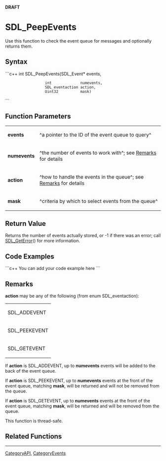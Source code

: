 <!-- pragma section-numbers off -->
<!-- pragma disable-camelcase -->
'''DRAFT'''

= SDL_PeepEvents =
Use this function to check the event queue for messages and optionally returns them.


== Syntax ==
```c++
int SDL_PeepEvents(SDL_Event*      events,
                   int             numevents,
                   SDL_eventaction action,
                   Uint32          mask)
```

== Function Parameters ==
{|
|'''events'''
|^a pointer to the ID of the event queue to query^
|-
|'''numevents'''
|^the number of events to work with^; see [[#Remarks|Remarks]] for details
|-
|'''action'''
|^how to handle the events in the queue^; see [[#Remarks|Remarks]] for details
|-
|'''mask'''
|^criteria by which to select events from the queue^
|}

== Return Value ==
Returns the number of events actually stored, or -1 if there was an error; call [[SDL_GetError]]() for more information.

== Code Examples ==
```c++
You can add your code example here
```

== Remarks ==
'''action''' may be any of the following (from enum SDL_eventaction):
{|
|SDL_ADDEVENT
|-
|SDL_PEEKEVENT
|-
|SDL_GETEVENT
|}

If '''action''' is SDL_ADDEVENT, up to '''numevents''' events will be added to the back of the event queue.

If '''action''' is SDL_PEEKEVENT, up to '''numevents''' events at the front of the event queue, matching '''mask''', will be returned and will not be removed from the queue.

If '''action''' is SDL_GETEVENT, up to '''numevents''' events at the front of the event queue, matching '''mask''', will be returned and will be removed from the queue. 

This function is thread-safe.

== Related Functions ==

----
[[CategoryAPI]], [[CategoryEvents]]
